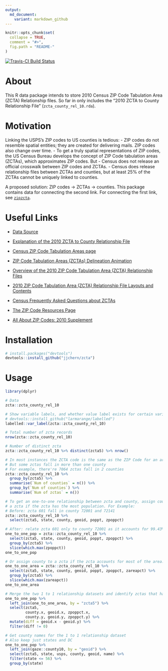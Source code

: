 ```yaml
---
output:
  md_document:
    variant: markdown_github
---
```


<!-- README.md is generated from README.Rmd. Please edit that file -->

```r
knitr::opts_chunk$set(
  collapse = TRUE,
  comment = "#>",
  fig.path = "README-"
)
```

[![Travis-CI Build Status](https://travis-ci.org/jjchern/zcta.svg?branch=master)](https://travis-ci.org/jjchern/zcta)

# About

This R data package intends to store 2010 Census ZIP Code Tabulation Area (ZCTA) Relationship files. So far in only includes the "2010 ZCTA to County Relationship File" (`zcta_county_rel_10.rda`).

# Motivation

Linking the USPS's ZIP codes to US counties is tedious:
    - ZIP codes do not resemble spatial entities; they are created for delivering mails. ZIP codes also change over time.
    - To get a truly spatial representations of ZIP codes, the US Census Bureau develops the concept of ZIP Code tabulation areas (ZCTAs), which approximates ZIP codes. But
        - Census does not release an official crosswalk between ZIP codes and ZCTAs.
        - Census does release relationship files between ZCTAs and counties, but at least 25% of the ZCTAs cannot be uniquely linked to counties.
        
A proposed solution: ZIP codes -> ZCTAs -> counties. This package contains data for connecting the second link. For connecting the first link, see [`zipzcta`](https://github.com/jjchern/zipzcta).

# Useful Links

- [Data Source](https://www.census.gov/geo/maps-data/data/zcta_rel_download.html)
- [Explanation of the 2010 ZCTA to County Relationship File](http://www2.census.gov/geo/pdfs/maps-data/data/rel/explanation_zcta_county_rel_10.pdf)
- [Census ZIP Code Tabulation Areas page](https://www.census.gov/geo/reference/zctas.html)
- [ZIP Code Tabulation Areas (ZCTAs) Delineation Animation](https://www.census.gov/geo/reference/zcta/zcta_delin_anim.html)
- [Overview of the 2010 ZIP Code Tabulation Area (ZCTA) Relationship Files](https://www.census.gov/geo/maps-data/data/zcta_rel_overview.html)
- [2010 ZIP Code Tabulation Area (ZCTA) Relationship File Layouts and Contents](https://www.census.gov/geo/maps-data/data/zcta_rel_layout.html)
- [Census Frequently Asked Questions about ZCTAs](https://ask.census.gov/faq.php?id=5000&rtopic=1795&rsubtopic=8048)

- [The ZIP Code Resources Page](http://mcdc.missouri.edu/allabout/zipcodes.html)
- [All About ZIP Codes: 2010 Supplement](http://mcdc.missouri.edu/allabout/zipcodes_2010supplement.shtml)

# Installation

```r
# install.packages("devtools")
devtools::install_github("jjchern/zcta")
```

# Usage

```r
library(dplyr)

# Data
zcta::zcta_county_rel_10

# Show variable labels, and whether value label exists for certain variables
# devtools::install_github("larmarange/labelled")
labelled::var_label(zcta::zcta_county_rel_10)

# Total number of zcta records
nrow(zcta::zcta_county_rel_10)

# Number of distinct zcta
zcta::zcta_county_rel_10 %>% distinct(zcta5) %>% nrow()

# In most instances the ZCTA code is the same as the ZIP Code for an area
# But some zctas fall in more than one county 
# For example, there're 7064 zctas fall in 2 counties
zcta::zcta_county_rel_10 %>% 
  group_by(zcta5) %>% 
  summarise(`Num of counties` = n()) %>% 
  group_by(`Num of counties`) %>% 
  summarise(`Num of zctas` = n())

# To get an one-to-one relationship between zcta and county, assign county to 
# a zcta if the zcta has the most population. For Example:
# Before: zcta 601 fall in county 72001 and 72141
zcta::zcta_county_rel_10 %>% 
  select(zcta5, state, county, geoid, poppt, zpoppct)

# After: relate zcta 601 only to county 72001 as it accounts for 99.43% of the population
one_to_one_pop = zcta::zcta_county_rel_10 %>% 
  select(zcta5, state, county, geoid, poppt, zpoppct) %>% 
  group_by(zcta5) %>% 
  slice(which.max(zpoppct))
one_to_one_pop

# Or assign county to a zcta if the zcta accounts for most of the area.
one_to_one_area = zcta::zcta_county_rel_10 %>% 
  select(zcta5, state, county, geoid, poppt, zpoppct, zareapct) %>% 
  group_by(zcta5) %>% 
  slice(which.max(zareapct))
one_to_one_area

# Merge the two 1 to 1 relationship datasets and identify zctas that have different county match
one_to_one_pop %>% 
  left_join(one_to_one_area, by = "zcta5") %>% 
  select(zcta5, 
         county.x, geoid.x, zpoppct.x, 
         county.y, geoid.y, zpoppct.y) %>% 
  mutate(diff = geoid.x - geoid.y) %>% 
  filter(diff != 0)

# Get county names for the 1 to 1 relationship dataset
# Also keep just states and DC
one_to_one_pop %>% 
  left_join(gaze::county10, by = "geoid") %>% 
  select(zcta5, state, usps, county, geoid, name) %>% 
  filter(state <= 56) %>% 
  group_by(state)
```

